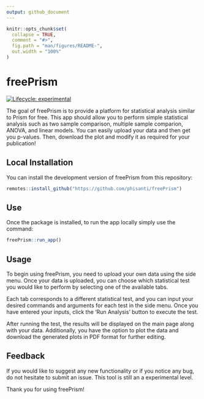 ```yaml
---
output: github_document
---
```


```r
knitr::opts_chunk$set(
  collapse = TRUE,
  comment = "#>",
  fig.path = "man/figures/README-",
  out.width = "100%"
)
```

# freePrism

<!-- badges: start -->
[![Lifecycle: experimental](https://img.shields.io/badge/lifecycle-experimental-orange.svg)](https://lifecycle.r-lib.org/articles/stages.html#experimental)
<!-- badges: end -->

The goal of freePrism is to provide a platform for statistical analysis similar to Prism for free. This app should allow you to perform simple statistical analysis such as two sample comparison, multiple sample comparion, ANOVA, and linear models. You can easily upload your data and then get you p-values. Then, download the plot and modify it as required for your publication!

## Local Installation

You can install the development version of freePrism from this repository:

``` r
remotes::install_github("https://github.com/phisanti/freePrism")
```
## Use

Once the package is installed, to run the app locally simply use the command:

``` r
freePrism::run_app()
```

## Usage
To begin using freePrism, you need to upload your own data using the side menu. Once your data is uploaded, you can choose which statistical test you would like to perform by selecting one of the available tabs.

Each tab corresponds to a different statistical test, and you can input your desired commands and arguments for each test in the side menu. Once you have entered your inputs, click the 'Run Analysis' button to execute the test.

After running the test, the results will be displayed on the main page along with your data. Additionally, you have the option to plot the data and download the generated plots in PDF format for further editing.

## Feedback

If you would like to suggest any new functionality or if you notice any bug, do not hesitate to submit an issue. This tool is still an a experimental level.

Thank you for using freePrism!